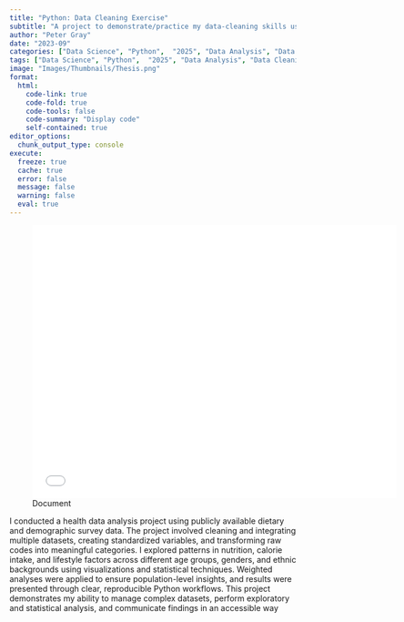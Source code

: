 ```yaml
---
title: "Python: Data Cleaning Exercise"
subtitle: "A project to demonstrate/practice my data-cleaning skills using Python, Pandas etc."
author: "Peter Gray"
date: "2023-09" 
categories: ["Data Science", "Python",  "2025", "Data Analysis", "Data Cleaning"]
tags: ["Data Science", "Python",  "2025", "Data Analysis", "Data Cleaning"]
image: "Images/Thumbnails/Thesis.png"
format:
  html:
    code-link: true
    code-fold: true
    code-tools: false
    code-summary: "Display code"
    self-contained: true
editor_options: 
  chunk_output_type: console
execute: 
  freeze: true                                                  
  cache: true                                                   
  error: false
  message: false
  warning: false
  eval: true
---
```




![Document](Data/Data_Cleaning.pdf){width=640px height=480px}

I conducted a health data analysis project using publicly available dietary and demographic survey data. The project involved cleaning and integrating multiple datasets, creating standardized variables, and transforming raw codes into meaningful categories. I explored patterns in nutrition, calorie intake, and lifestyle factors across different age groups, genders, and ethnic backgrounds using visualizations and statistical techniques. Weighted analyses were applied to ensure population-level insights, and results were presented through clear, reproducible Python workflows. This project demonstrates my ability to manage complex datasets, perform exploratory and statistical analysis, and communicate findings in an accessible way